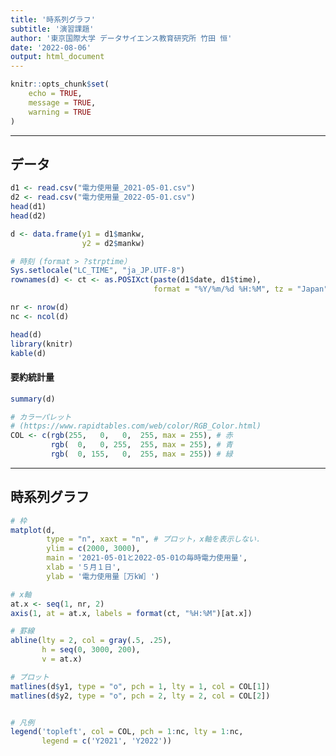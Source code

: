 ---
title: '時系列グラフ'
subtitle: '演習課題'
author: '東京国際大学 データサイエンス教育研究所 竹田 恒'
date: '2022-08-06'
output: html_document
---

```{r setup, include=FALSE}
knitr::opts_chunk$set(
	echo = TRUE,
	message = TRUE,
	warning = TRUE
)
```

---

## データ
```{r}
d1 <- read.csv("電力使用量_2021-05-01.csv")
d2 <- read.csv("電力使用量_2022-05-01.csv")
head(d1)
head(d2)

d <- data.frame(y1 = d1$mankw, 
                y2 = d2$mankw)

# 時刻 (format > ?strptime）
Sys.setlocale("LC_TIME", "ja_JP.UTF-8")
rownames(d) <- ct <- as.POSIXct(paste(d1$date, d1$time), 
                                format = "%Y/%m/%d %H:%M", tz = "Japan")

nr <- nrow(d)
nc <- ncol(d)

head(d)
library(knitr)
kable(d)
```

#### 要約統計量
```{r}
summary(d)
```

```{r echo=TRUE}
# カラーパレット
# (https://www.rapidtables.com/web/color/RGB_Color.html)
COL <- c(rgb(255,   0,   0,  255, max = 255), # 赤
         rgb(  0,   0, 255,  255, max = 255), # 青
         rgb(  0, 155,   0,  255, max = 255)) # 緑
```

---

## 時系列グラフ
```{r}
# 枠 
matplot(d, 
        type = "n", xaxt = "n", # プロット，x軸を表示しない．
        ylim = c(2000, 3000),
        main = '2021-05-01と2022-05-01の毎時電力使用量',
        xlab = '５月１日',
        ylab = '電力使用量［万kW］')

# x軸
at.x <- seq(1, nr, 2)
axis(1, at = at.x, labels = format(ct, "%H:%M")[at.x])

# 罫線
abline(lty = 2, col = gray(.5, .25),
       h = seq(0, 3000, 200),
       v = at.x)

# プロット
matlines(d$y1, type = "o", pch = 1, lty = 1, col = COL[1])
matlines(d$y2, type = "o", pch = 2, lty = 2, col = COL[2])


# 凡例
legend('topleft', col = COL, pch = 1:nc, lty = 1:nc,
       legend = c('Y2021', 'Y2022'))
```